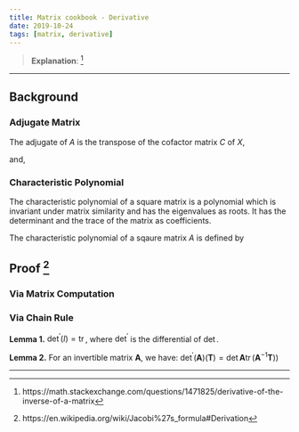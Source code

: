 ---
title: Matrix cookbook - Derivative
date: 2019-10-24
tags: [matrix, derivative]
---

\begin{equation}
\tag{40}
\partial\left(\mathbf{X}^{-1}\right)=-\mathbf{X}^{-1}(\partial \mathbf{X}) \mathbf{X}^{-1}
\end{equation}

> **Explanation**: [^1]
 
\begin{equation}
\underbrace{(I)^{\prime}}_{=0}=\left(\mathbf{X} \mathbf{X}^{-1}\right)^{\prime}=\mathbf{X}^{\prime} \mathbf{X}^{-1}+\mathbf{X}\left(\mathbf{X}^{-1}\right)^{\prime} \Rightarrow
\end{equation}

\begin{equation}
\mathbf{X}\left(\mathbf{X}^{-1}\right)^{\prime}=-\mathbf{X}^{\prime} \mathbf{X}^{-1} \quad \Rightarrow
\end{equation}

\begin{equation}
\left(\mathbf{X}^{-1}\right)^{\prime}=-\mathbf{X}^{-1} \mathbf{X}^{\prime} \mathbf{X}^{-1}
\end{equation}

[^1]: https://math.stackexchange.com/questions/1471825/derivative-of-the-inverse-of-a-matrix

---

\begin{equation}
\tag{41}
\partial(\operatorname{det}(\mathbf{X}))=\operatorname{Tr}(\operatorname{adj}(\mathbf{X}) \partial \mathbf{X})
\end{equation}

## Background

### Adjugate Matrix

The adjugate of $A$ is the transpose of the cofactor matrix $C$ of $X$,
\begin{equation}
\operatorname{adj}(\mathbf{X})=\mathbf{C}^{\top}
\end{equation}

and,
\begin{equation}
\mathbf{X}^{-1}=\operatorname{det}(\mathbf{X})^{-1} \operatorname{adj}(\mathbf{X}) \quad \Rightarrow
\end{equation}

\begin{equation}
\operatorname{det}(\mathbf{X}) \mathbf{I} = \operatorname{adj}(\mathbf{X}) \mathbf{X}
\end{equation}

### Characteristic Polynomial

<p class=notes>
The characteristic polynomial of a square matrix is a polynomial which is invariant under matrix similarity and has the eigenvalues as roots. It has the determinant and the trace of the matrix as coefficients.
</p>

The characteristic polynomial of a sqaure matrix $A$ is defined by
\begin{equation}
p_{A}(t)=\operatorname{det}(t I-A)
\end{equation}

## Proof [^2]

### Via Matrix Computation

\begin{equation}
\frac{\partial \operatorname{det}(\mathbf{X})}{\partial \mathbf{X}_{i j}}=\sum_{k} \operatorname{adj}^{\mathrm{T}}(\mathbf{X})_{i k} \delta_{j k}=\operatorname{adj}^{\mathrm{T}}(\mathbf{X})_{i j} \quad \Rightarrow
\end{equation}

\begin{equation}
d(\operatorname{det}(\mathbf{X}))=\sum_{i} \sum_{j} \operatorname{adj}^{\mathrm{T}}(\mathbf{X})_{i j} d \mathbf{X}_{i j} \quad \Rightarrow
\end{equation}

\begin{equation}
d(\operatorname{det}(\mathbf{X}))=\operatorname{tr}(\operatorname{adj}(\mathbf{X}) d \mathbf{X})
\end{equation}

### Via Chain Rule

**Lemma 1.** $\operatorname{det}^{\prime}(I)=\operatorname{tr}$, where $\operatorname{det}^{\prime}$ is the differential of $\operatorname{det}$.

**Lemma 2.** For an invertible matrix $\mathbf{A}$, we have: $\operatorname{det}^{\prime}(\mathbf{A})(\mathbf{T})=\operatorname{det} \mathbf{A} \operatorname{tr}(\mathbf{A}^{-1}\mathbf{T}))$

[^2]: https://en.wikipedia.org/wiki/Jacobi%27s_formula#Derivation

---

\begin{equation}
\tag{42}
\partial(\operatorname{det}(\mathbf{X}))=\operatorname{det}(\mathbf{X}) \operatorname{Tr}\left(\mathbf{X}^{-1} \partial \mathbf{X}\right)
\end{equation}
